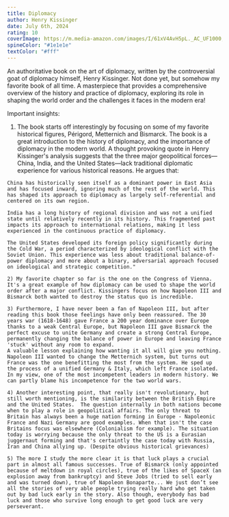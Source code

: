 ```yaml
---
title: Diplomacy
author: Henry Kissinger
date: July 6th, 2024
rating: 10
coverImage: https://m.media-amazon.com/images/I/61xV4AvH5pL._AC_UF1000,1000_QL80_.jpg 
spineColor: "#1e1e1e"
textColor: "#fff"
---
```


An authoritative book on the art of diplomacy, written by the controversial goat of diplomacy himself, Henry Kissinger. Not done yet, but somehow my favorite book of all time. A masterpiece that provides a comprehensive overview of the history and practice of diplomacy, exploring its role in shaping the world order and the challenges it faces in the modern era!

Important insights:

   1)  The book starts off interestingly by focusing on some of my favorite historical figures, Périgord, Metternich and Bismarck.
    The book is a great introduction to the history of diplomacy, and the importance of diplomacy in the modern world.
    A thought provoking quote in Henry Kissinger's analysis suggests that the three major geopolitical forces—China, India, and the United States—lack traditional diplomatic experience for various historical reasons. He argues that:

    China has historically seen itself as a dominant power in East Asia and has focused inward, ignoring much of the rest of the world. This has shaped its approach to diplomacy as largely self-referential and centered on its own region.

    India has a long history of regional division and was not a unified state until relatively recently in its history. This fragmented past impacts its approach to international relations, making it less experienced in the continuous practice of diplomacy.

    The United States developed its foreign policy significantly during the Cold War, a period characterized by ideological conflict with the Soviet Union. This experience was less about traditional balance-of-power diplomacy and more about a binary, adversarial approach focused on ideological and strategic competition."

    2) My favorite chapter so far is the one on the Congress of Vienna. It's a great example of how diplomacy can be used to shape the world order after a major conflict. Kissingers focus on how Napoleon III and Bismarck both wanted to destroy the status quo is incredible. 

    3) Furthermore, I have never been a fan of Napoleon III, but after reading this book those feelings have only been reassured. The 30 years war (1618-1648) gave France a 200 year dominance over Europe thanks to a weak Central Europe, but Napoleon III gave Bismarck the perfect excuse to unite Germany and create a strong Central Europe, permanently changing the balance of power in Europe and leaving France 'stuck' without any room to expand. 
    A valuable lesson explaining how wanting it all will give you nothing. Napoleon III wanted to change the Metternich system, but turns out France was the one benefitting the most from the system. He sped up the process of a unified Germany & Italy, which left France isolated. In my view, one of the most incompetent leaders in modern history. We can partly blame his incompetence for the two world wars. 

    4) Another interesting point, that really isn't revolutionary, but still worth mentioning, is the similarity between the British Empire and the United States.  The question internally in both nations become when to play a role in geopolitical affairs. The only threat to Britain has always been a huge nation forming in Europe - Napoleonic France and Nazi Germany are good examples. When that isn't the case Britains focus was elsewhere (Colonialism for example). The situation today is worrying because the only threat to the US is a Eurasian juggernaut forming and that's certaintly the case today with Russia, Iran and China allying up. (Despite obvious historical grievances)

    5) The more I study the more clear it is that luck plays a crucial part in almost all famous successes. True of Bismarck (only appointed because of meltdown in royal circles), true of the likes of SpaceX (an explosion away from bankruptcy) and Steve Jobs (tried to sell early and was turned down), true of Napoleon Bonaparte... We just don’t see all the stories of very able people trying really hard who get taken out by bad luck early in the story. Also though, everybody has bad luck and those who survive long enough to get good luck are very perseverant. 